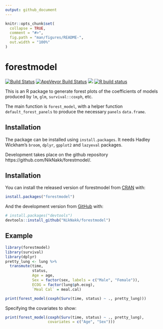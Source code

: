 ```yaml
---
output: github_document
---
```


<!-- README.md is generated from README.Rmd. Please edit that file -->

```r
knitr::opts_chunk$set(
  collapse = TRUE,
  comment = "#>",
  fig.path = "man/figures/README-",
  out.width = "100%"
)
```

# forestmodel

<!-- badges: start -->
[![Build Status](https://travis-ci.org/NikNakk/forestmodel.svg?branch=master)](https://travis-ci.org/NikNakk/forestmodel)
[![AppVeyor Build Status](https://ci.appveyor.com/api/projects/status/github/NikNakk/forestmodel?branch=master&svg=true)](https://ci.appveyor.com/project/NikNakk/forestmodel)
[![](http://cranlogs.r-pkg.org/badges/grand-total/forestmodel?color=blue)](https://cran.r-project.org/package=forestmodel)
[![R build status](https://github.com/NikNakk/forestmodel/workflows/R-CMD-check/badge.svg)](https://github.com/NikNakk/forestmodel/actions)
<!-- badges: end -->

This is an R package to generate forest plots of the coefficients of models produced
by `lm`, `glm`, `survival::coxph`, etc.

The main function is `forest_model`, with a helper function `default_forest_panels` to produce
the necessary `panels` `data.frame`.

## Installation

The package can be installed using `install.packages`. It needs Hadley Wickham's
`broom`, `dplyr`, `gpplot2` and `lazyeval` packages.

Development takes place on the github repository https://github.com/NikNakk/forestmodel/.

## Installation

You can install the released version of forestmodel from [CRAN](https://CRAN.R-project.org) with:

``` r
install.packages("forestmodel")
```

And the development version from [GitHub](https://github.com/) with:

``` r
# install.packages("devtools")
devtools::install_github("NikNakk/forestmodel")
```
## Example

```r
library(forestmodel)
library(survival)
library(dplyr)
pretty_lung <- lung %>%
  transmute(time,
            status,
            Age = age,
            Sex = factor(sex, labels = c("Male", "Female")),
            ECOG = factor(lung$ph.ecog),
            `Meal Cal` = meal.cal)

print(forest_model(coxph(Surv(time, status) ~ ., pretty_lung)))
```

Specifying the covariates to show:

```r
print(forest_model(coxph(Surv(time, status) ~ ., pretty_lung), 
                   covariates = c("Age", "Sex")))
```
